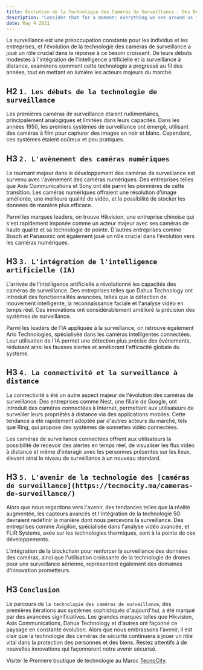 ```yaml
---
title: Évolution de la Technologie des Caméras de Surveillance : Des Débuts à l'Avenir
description: "Consider that for a moment: everything we see around us is assumed to have had a cause and is contingent upon."
date: May 4 2021
---
```

La surveillance est une préoccupation constante pour les individus et les entreprises, et l'évolution de la technologie des caméras de surveillance a joué un rôle crucial dans la réponse à ce besoin croissant. De leurs débuts modestes à l'intégration de l'intelligence artificielle et la surveillance à distance, examinons comment cette technologie a progressé au fil des années, tout en mettant en lumière les acteurs majeurs du marché.

## H2 `1. Les débuts de la technologie de surveillance`
Les premières caméras de surveillance étaient rudimentaires, principalement analogiques et limitées dans leurs capacités. Dans les années 1950, les premiers systèmes de surveillance ont émergé, utilisant des caméras à film pour capturer des images en noir et blanc. Cependant, ces systèmes étaient coûteux et peu pratiques.

## H3 `2. L'avènement des caméras numériques`
Le tournant majeur dans le développement des caméras de surveillance est survenu avec l'avènement des caméras numériques. Des entreprises telles que Axis Communications et Sony ont été parmi les pionnières de cette transition. Les caméras numériques offraient une résolution d'image améliorée, une meilleure qualité de vidéo, et la possibilité de stocker les données de manière plus efficace.

Parmi les marques leaders, on trouve Hikvision, une entreprise chinoise qui s'est rapidement imposée comme un acteur majeur avec ses caméras de haute qualité et sa technologie de pointe. D'autres entreprises comme Bosch et Panasonic ont également joué un rôle crucial dans l'évolution vers les caméras numériques.

## H3 `3. L'intégration de l'intelligence artificielle (IA)`
L'arrivée de l'intelligence artificielle a révolutionné les capacités des caméras de surveillance. Des entreprises telles que Dahua Technology ont introduit des fonctionnalités avancées, telles que la détection de mouvement intelligente, la reconnaissance faciale et l'analyse vidéo en temps réel. Ces innovations ont considérablement amélioré la précision des systèmes de surveillance.

Parmi les leaders de l'IA appliquée à la surveillance, on retrouve également Arlo Technologies, spécialisée dans les caméras intelligentes connectées. Leur utilisation de l'IA permet une détection plus précise des événements, réduisant ainsi les fausses alertes et améliorant l'efficacité globale du système.

## H3 `4. La connectivité et la surveillance à distance`
La connectivité a été un autre aspect majeur de l'évolution des caméras de surveillance. Des entreprises comme Nest, une filiale de Google, ont introduit des caméras connectées à Internet, permettant aux utilisateurs de surveiller leurs propriétés à distance via des applications mobiles. Cette tendance a été rapidement adoptée par d'autres acteurs du marché, tels que Ring, qui propose des systèmes de sonnettes vidéo connectées.

Les caméras de surveillance connectées offrent aux utilisateurs la possibilité de recevoir des alertes en temps réel, de visualiser les flux vidéo à distance et même d'interagir avec les personnes présentes sur les lieux, élevant ainsi le niveau de surveillance à un nouveau standard.

## H3 `5. L'avenir de la technologie des [caméras de surveillance](https://tecnocity.ma/cameras-de-surveillance/)`
Alors que nous regardons vers l'avenir, des tendances telles que la réalité augmentée, les capteurs avancés et l'intégration de la technologie 5G devraient redéfinir la manière dont nous percevons la surveillance. Des entreprises comme Avigilon, spécialisée dans l'analyse vidéo avancée, et FLIR Systems, axée sur les technologies thermiques, sont à la pointe de ces développements.

L'intégration de la blockchain pour renforcer la surveillance des données des caméras, ainsi que l'utilisation croissante de la technologie de drones pour une surveillance aérienne, représentent également des domaines d'innovation prometteurs.

## H3 `Conclusion`
Le parcours de `la technologie des caméras de surveillance`, des premières itérations aux systèmes sophistiqués d'aujourd'hui, a été marqué par des avancées significatives. Les grandes marques telles que Hikvision, Axis Communications, Dahua Technology et d'autres ont façonné ce paysage en constante évolution. Alors que nous embrassons l'avenir, il est clair que la technologie des caméras de sécurité continuera à jouer un rôle vital dans la protection des personnes et des biens. Restez attentifs à de nouvelles innovations qui façonneront notre avenir sécurisé.

Visiter le Premiere boutique de technologie au Maroc [TecnoCity](https://tecnocity.ma).